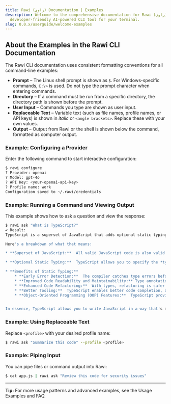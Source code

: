 ```yaml
---
title: Rawi (راوي) Documentation | Examples
description: Welcome to the comprehensive documentation for Rawi (راوي), a
  developer-friendly AI-powered CLI tool for your terminal.
slug: 0.0.x/userguide/welcome-examples
---
```



<Clarity />

## About the Examples in the Rawi CLI Documentation

The Rawi CLI documentation uses consistent formatting conventions for all command-line examples:

* **Prompt** – The Linux shell prompt is shown as `$`. For Windows-specific commands, `C:\>` is used. Do not type the prompt character when entering commands.
* **Directory** – If a command must be run from a specific directory, the directory path is shown before the prompt.
* **User Input** – Commands you type are shown as user input.
* **Replaceable Text** – Variable text (such as file names, profile names, or API keys) is shown in *italic* or `<angle brackets>`. Replace these with your own values.
* **Output** – Output from Rawi or the shell is shown below the command, formatted as computer output.

### Example: Configuring a Provider

Enter the following command to start interactive configuration:

```bash
$ rawi configure
? Provider: openai
? Model: gpt-4o
? API Key: <your-openai-api-key>
? Profile name: work
Configuration saved to ~/.rawi/credentials
```

### Example: Running a Command and Viewing Output

This example shows how to ask a question and view the response:

```bash
$ rawi ask "What is TypeScript?"
✔ Result:
TypeScript is a superset of JavaScript that adds optional static typing.  This means it builds on JavaScript, adding features to it but remaining compatible, and its key improvement is the introduction of types.

Here's a breakdown of what that means:

* **Superset of JavaScript:**  All valid JavaScript code is also valid TypeScript code. You can gradually introduce TypeScript into existing JavaScript projects without rewriting everything at once.

* **Optional Static Typing:**  TypeScript allows you to specify the *types* of variables, function parameters, and return values.  This is called "static typing" because the type checking happens at *compile time*, before the code runs in a browser or Node.js.  This is optional; you can still write JavaScript-style code without specifying types, though the benefits of typing are lost.

* **Benefits of Static Typing:**
    * **Early Error Detection:**  The compiler catches type errors before runtime, preventing many bugs that would otherwise only surface during testing or in production.
    * **Improved Code Readability and Maintainability:** Type annotations make code easier to understand and maintain, especially in large projects.  They act as documentation built directly into the code.
    * **Enhanced Code Refactoring:**  With types, refactoring is safer and easier because the compiler can warn you of potential type-related issues.
    * **Better Tooling:**  TypeScript enables better code completion, auto-suggestions, and other features in code editors and IDEs.
    * **Object-Oriented Programming (OOP) Features:**  TypeScript provides support for classes, interfaces, inheritance, and other OOP features commonly found in statically-typed languages.


In essence, TypeScript allows you to write JavaScript in a way that's more robust, maintainable, and easier to collaborate on, especially for larger and more complex projects.  The compiler then translates the TypeScript code into plain JavaScript, which can be run by any JavaScript engine.
```

### Example: Using Replaceable Text

Replace `<profile>` with your desired profile name:

```bash
$ rawi ask "Summarize this code" --profile <profile>
```

### Example: Piping Input

You can pipe files or command output into Rawi:

```bash
$ cat app.js | rawi ask "Review this code for security issues"
```

***

**Tip:** For more usage patterns and advanced examples, see the Usage Examples and FAQ.
